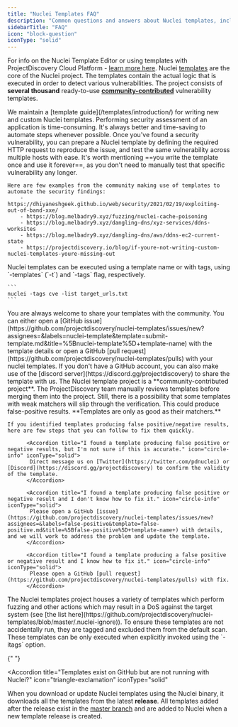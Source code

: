 ```yaml
---
title: "Nuclei Templates FAQ"
description: "Common questions and answers about Nuclei templates, including usage tips and best practices."
sidebarTitle: "FAQ"
icon: "block-question"
iconType: "solid"
---
```


<Tip>For info on the Nuclei Template Editor or using templates with ProjectDiscovery Cloud Platform - [learn more here](/cloud/editor/overview).</Tip> 
<AccordionGroup>
  <Accordion title="What are Nuclei templates?" icon="circle-info" iconType="solid">
    Nuclei [templates](http://github.com/projectdiscovery/nuclei-templates) are the core of the Nuclei project. The templates contain the actual logic that is executed in order to detect various vulnerabilities. The project consists of **several thousand** ready-to-use **[community-contributed](https://github.com/projectdiscovery/nuclei-templates/graphs/contributors)** vulnerability templates.
  </Accordion>

  <Accordion title="How can I write Nuclei templates?" icon="circle-info" iconType="solid">
    We maintain a [template guide](/templates/introduction/) for writing new and custom Nuclei templates.

  </Accordion>

  <Accordion title="How can writing Nuclei templates help me or my organization?" icon="fire-flame-curved" iconType="solid">
    Performing security assessment of an application is time-consuming. It's always better and time-saving to automate steps whenever possible. Once you've found a security vulnerability, you can prepare a Nuclei template by defining the required HTTP request to reproduce the issue, and test the same vulnerability across multiple hosts with ease. It's worth mentioning ==you write the template once and use it forever==, as you don't need to manually test that specific vulnerability any longer.

    Here are few examples from the community making use of templates to automate the security findings:
        - https://dhiyaneshgeek.github.io/web/security/2021/02/19/exploiting-out-of-band-xxe/
    	- https://blog.melbadry9.xyz/fuzzing/nuclei-cache-poisoning
    	- https://blog.melbadry9.xyz/dangling-dns/xyz-services/ddns-worksites
    	- https://blog.melbadry9.xyz/dangling-dns/aws/ddns-ec2-current-state
    	- https://projectdiscovery.io/blog/if-youre-not-writing-custom-nuclei-templates-youre-missing-out

  </Accordion>

  <Accordion title="How do I run Nuclei templates?" icon="circle-info" iconType="solid">
    Nuclei templates can be executed using a template name or with tags, using `-templates` (`-t`) and `-tags` flag, respectively.

    ```
    nuclei -tags cve -list target_urls.txt
    ```

  </Accordion>
  
  <Accordion title="How can I contribute a Nuclei template?" icon="circle-info" iconType="solid">
   You are always welcome to share your templates with the community. You can either open a [GitHub issue](https://github.com/projectdiscovery/nuclei-templates/issues/new?assignees=&labels=nuclei-template&template=submit-template.md&title=%5Bnuclei-template%5D+template-name) with the template details or open a GitHub [pull request](https://github.com/projectdiscovery/nuclei-templates/pulls) with your nuclei templates. If you don't have a GitHub account, you can also make use of the [discord server](https://discord.gg/projectdiscovery) to share the template with us.
  </Accordion>

  <Accordion title="I'm getting false-positive results!" icon="triangle-exclamation" iconType="solid">
    The Nuclei template project is a **community-contributed project**. The ProjectDiscovery team manually reviews templates before merging them into the project. Still, there is a possibility that some templates with weak matchers will slip through the verification. This could produce false-positive results. **Templates are only as good as their matchers.**

    If you identified templates producing false positive/negative results, here are few steps that you can follow to fix them quickly.

          <Accordion title="I found a template producing false positive or negative results, but I'm not sure if this is accurate." icon="circle-info" iconType="solid">
           Direct message us on [Twitter](https://twitter.com/pdnuclei) or [Discord](https://discord.gg/projectdiscovery) to confirm the validity of the template.
          </Accordion>

          <Accordion title="I found a template producing false positive or negative result and I don't know how to fix it." icon="circle-info" iconType="solid">
           Please open a GitHub [issue](https://github.com/projectdiscovery/nuclei-templates/issues/new?assignees=&labels=false-positive&template=false-positive.md&title=%5Bfalse-positive%5D+template-name+) with details, and we will work to address the problem and update the template.
          </Accordion>

          <Accordion title="I found a template producing a false positive or negative result and I know how to fix it." icon="circle-info" iconType="solid">
           Please open a GitHub [pull request](https://github.com/projectdiscovery/nuclei-templates/pulls) with fix.
          </Accordion>

  </Accordion>

  <Accordion title="Why can't I run all Nuclei templates?" icon="triangle-exclamation" iconType="solid">
    The Nuclei templates project houses a variety of templates which perform fuzzing and other actions which may result in a DoS against the target system (see [the list here](https://github.com/projectdiscovery/nuclei-templates/blob/master/.nuclei-ignore)). To ensure  these templates are not accidentally run, they are tagged and excluded them from the default scan. These templates can be only executed when explicitly invoked using the `-itags` option.

  </Accordion>

{" "}

<Accordion
  title="Templates exist on GitHub but are not running with Nuclei?"
  icon="triangle-exclamation"
  iconType="solid"
>
  When you download or update Nuclei templates using the Nuclei binary, it
  downloads all the templates from the latest **release**. All templates added
  after the release exist in the [master
  branch](https://github.com/projectdiscovery/nuclei-templates) and are added to
  Nuclei when a new template release is created.
</Accordion>

</AccordionGroup>

